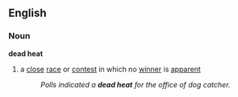 ==English==
===Noun===
'''dead heat'''
#{{idiom}} a [[close]] [[race]] or [[contest]] in which no [[winner]] is [[apparent]]
#:''Polls indicated a '''dead heat''' for the office of dog catcher.''